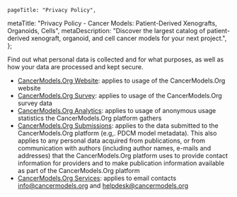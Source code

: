 
[comment]: # "Metadata"
[comment]: # "Page title = h1 in banner"

	pageTitle: "Privacy Policy",
  metaTitle: "Privacy Policy - Cancer Models: Patient-Derived Xenografts, Organoids, Cells",
  metaDescription: "Discover the largest catalog of patient-derived xenograft, organoid, and cell cancer models for your next project.",
};

[comment]: # "Page content below"
[comment]: # "Can include html tags"

Find out what personal data is collected and for what purposes, as well as how your data are processed and kept secure.

- <a href="/static/privacy-policies/PrivacyNotice-CancerModelsOrg-website.pdf" download>CancerModels.Org Website</a>: applies to usage of the CancerModels.Org website
- <a href="/static/privacy-policies/PrivacyNotice-CancerModelsOrg-surveys.pdf" download>CancerModels.Org Survey</a>: applies to usage of the CancerModels.Org survey data
- <a href="/static/privacy-policies/PrivacyNotice-CancerModelsOrg-analytics.pdf" download>CancerModels.Org Analytics</a>: applies to usage of anonymous usage statistics the CancerModels.Org platform gathers
- <a href="/static/privacy-policies/PrivacyNotice-CancerModelsOrg-submission.pdf" download>CancerModels.Org Submissions</a>: applies to the data submitted to the CancerModels.Org platform (e.g,. PDCM model metadata). This also applies to any personal data acquired from publications, or from communication with authors (including author names, e-mails and addresses) that the CancerModels.Org platform uses to provide contact information for providers and to make publication information available as part of the CancerModels.Org platform
- <a href="/static/privacy-policies/PrivacyNotice-CancerModelsOrg-mail.pdf" download>CancerModels.Org Services</a>: applies to email contacts info@cancermodels.org and helpdesk@cancermodels.org

[comment]: # "End page content - do not edit below this line"

